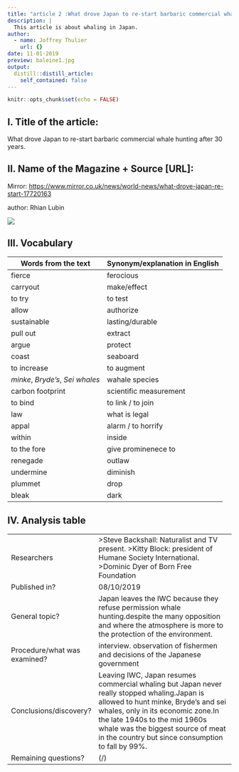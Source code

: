 ```yaml
---
title: "article 2 :What drove Japan to re-start barbaric commercial whale hunting after 30 years"
description: |
  This article is about whaling in Japan.
author:
  - name: Joffrey Thulier
    url: {}
date: 11-01-2019
preview: baleine1.jpg
output:
  distill::distill_article:
    self_contained: false
---
```


```r
knitr::opts_chunk$set(echo = FALSE)
```

## I. Title of the article: 

What drove Japan to re-start barbaric commercial whale hunting after 30 years.

## II. Name of the Magazine + Source [URL]:

Mirror: <https://www.mirror.co.uk/news/world-news/what-drove-japan-re-start-17720163>

author: Rhian Lubin

![](baleine.jpg)

##  III. Vocabulary 

| Words from the text | Synonym/explanation in English |
| ------------------- | ------------------------------ |
| fierce | ferocious |
| carryout| make/effect |
| to try | to test |
| allow | authorize |
| sustainable | lasting/durable |
| pull out | extract |
| argue | protect |
| coast | seaboard |
| to increase | to augment |
| *minke*, *Bryde's*, *Sei whales* | wahale species |
| carbon footprint | scientific measurement |
| to bind | to link / to join |
| law | what is legal |
| appal | alarm / to horrify |
| within | inside |
| to the fore | give prominenece to |
| renegade | outlaw |
| undermine | diminish |
| plummet | drop |
| bleak | dark |

## IV. Analysis table 

|                              |                                                                     |
| ---------------------------- | ------------------------------------------------------------------- |
| Researchers                  |  >Steve Backshall: Naturalist and TV present. >Kitty Block: president of Humane Society International. >Dominic Dyer of Born Free Foundation
| Published in?                | 08/10/2019                                                       |
| General topic?               | Japan leaves the IWC because they refuse permission whale hunting.despite the many opposition and where the atmosphere is more to the protection of the environment. |
| Procedure/what was examined? |  interview. observation of fishermen and decisions of the Japanese government |
| Conclusions/discovery?       | Leaving IWC, Japan resumes commercial whaling but Japan never really stopped whaling.Japan is allowed to hunt minke, Bryde's and sei whales, only in its economic zone.In the late 1940s to the mid 1960s whale was the biggest source of meat in the country but since consumption to fall by 99%.        |
| Remaining questions?         | (/) |




